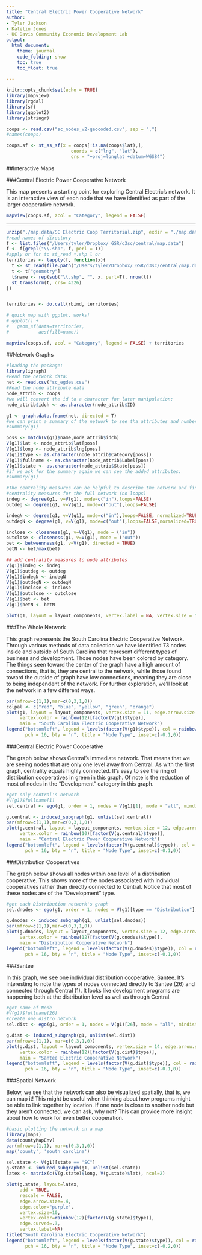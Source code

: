 ```yaml
---
title: "Central Electric Power Cooperative Network"
author: 
- Tyler Jackson
- Katelin Jones
- UC Davis Community Economic Development Lab
output: 
  html_document:
    theme: journal
    code_folding: show
    toc: true
    toc_float: true
  
---
```


```r
knitr::opts_chunk$set(echo = TRUE)
library(mapview)
library(rgdal)
library(sf)
library(ggplot2)
library(stringr)
```

```r
coops <- read.csv("sc_nodes_v2-geocoded.csv", sep = ",")
#names(coops)

coops.sf <- st_as_sf(x = coops[!is.na(coops$lat),], 
                        coords = c("lng", "lat"),
                        crs = "+proj=longlat +datum=WGS84")


```


##Interactive Maps

###Central Electric Power Cooperative Network

This map presents a starting point for exploring Central Electric's network. It is an interactive view of each node that we have identified as part of the larger cooperative network.

```r
mapview(coops.sf, zcol = "Category", legend = FALSE)
```

***

```r
unzip("./map.data/SC Electric Coop Territorial.zip", exdir = "./map.data")
#read names of directory
f <- list.files("/Users/tyler/Dropbox/_GSR/d3sc/central/map.data")
f <- f[grepl("\\.shp", f, perl = T)]
#apply or for to st_read *.shp l or 
territories <- lapply(f, function(x){
  t <- st_read(file.path("/Users/tyler/Dropbox/_GSR/d3sc/central/map.data", x))
  t <- t["geometry"]
  t$name <- rep(sub("\\.shp", "", x, perl=T), nrow(t))
  st_transform(t, crs= 4326)
})


territories <- do.call(rbind, territories)

# quick map with ggplot, works!
# ggplot() +
#   geom_sf(data=territories,
#           aes(fill=name))


```

```r
mapview(coops.sf, zcol = "Category", legend = FALSE) + territories
```
##Network Graphs
```r
#loading the package:
library(igraph)
#Read the network data:
net <- read.csv("sc_egdes.csv")
#Read the node attribute data
node_attrib <- coops
#we will convert the id to a character for later manipulation:
node_attrib$idch <- as.character(node_attrib$ID)
```

```r
g1 <- graph.data.frame(net, directed = T)
#we can print a summary of the network to see tha attributes and number of edges and nodes:
#summary(g1)

poss <- match(V(g1)$name,node_attrib$idch)
V(g1)$lat <- node_attrib$lat[poss]
V(g1)$long <- node_attrib$lng[poss]
V(g1)$type <- as.character(node_attrib$Category[poss])
V(g1)$fullname <- as.character(node_attrib$Label[poss])
V(g1)$state <- as.character(node_attrib$State[poss])
#if we ask for the summary again we can see the added attributes:
#summary(g1)
```

```r
#The centrality measures can be helpful to describe the network and find nodes that could be interesting.  Here we compute some centrality measures and we add it to the network:
#centrality measures for the full network (no loops)
indeg <- degree(g1, v=V(g1), mode=c("in"),loops=FALSE)
outdeg <- degree(g1, v=V(g1), mode=c("out"),loops=FALSE)

indegN <- degree(g1, v=V(g1), mode=c("in"),loops=FALSE, normalized=TRUE)
outdegN <- degree(g1, v=V(g1), mode=c("out"),loops=FALSE,normalized=TRUE)

inclose <- closeness(g1, v=V(g1), mode = ("in"))
outclose <- closeness(g1, v=V(g1), mode = ("out"))
bet <- betweenness(g1, v=V(g1), directed = TRUE)
betN <- bet/max(bet)

## add centrality measures to node attributes
V(g1)$indeg <- indeg
V(g1)$outdeg <- outdeg
V(g1)$indegN <- indegN
V(g1)$outdegN <- outdegN
V(g1)$inclose <- inclose
V(g1)$outclose <- outclose
V(g1)$bet <- bet
V(g1)$betN <- betN

```
```r
plot(g1, layout = layout_components, vertex.label = NA, vertex.size = 5, edge.arrow.size = .4)
```
###The Whole Network

This graph represents the South Carolina Electric Cooperative Network. Through various methods of data collection we have identified 73 nodes inside and outside of South Carolina that represent different types of business and development. Those nodes have been colored by category. The things seen toward the center of the graph have a high amount of connections, that is, they are central to the network, while those found toward the outside of graph have low connections, meaning they are close to being independent of the network. For further exploration, we'll look at the network in a few different ways.

```r
par(mfrow=c(1,1),mar=c(0,3,1,0))
colpal <- c("red", "blue", "yellow", "green", "orange")
plot(g1, layout = layout_components, vertex.size = 11, edge.arrow.size = .4, 
     vertex.color = rainbow(12)[factor(V(g1)$type)],
     main = "South Carolina Electric Cooperative Network")
legend("bottomleft", legend = levels(factor(V(g1)$type)), col = rainbow(12),
       pch = 16, bty = "n", title = "Node Type", inset=c(-0.1,0))
```

###Central Electric Power Cooperative

The graph below shows Central's immediate network. That means that we are seeing nodes that are only one level away from Central. As with the first graph, centrality equals highly connected. It's easy to see the ring of distribution cooperatives in green in this graph. Of note is the reduction of most of nodes in the "Development" category in this graph. 

```r
#get only central's network
#V(g1)$fullname[1]
sel.central <- ego(g1, order = 1, nodes = V(g1)[1], mode = "all", mindist = 0)

g.central <- induced_subgraph(g1, unlist(sel.central))
par(mfrow=c(1,1),mar=c(0,3,1,0))
plot(g.central, layout = layout_components, vertex.size = 12, edge.arrow.size = .4, 
     vertex.color = rainbow(10)[factor(V(g.central)$type)],
     main = "Central Electric Power Cooperative Network")
legend("bottomleft", legend = levels(factor(V(g.central)$type)), col = rainbow(10),
       pch = 16, bty = "n", title = "Node Type", inset=c(-0.1,0))
```

###Distribution Cooperatives

The graph below shows all nodes within one level of a distribution cooperative. This shows more of the nodes associated with individual cooperatives rather than directly connected to Central. Notice that most of these nodes are of the "Development" type.

```r
#get each Distribution network's graph
sel.dnodes <- ego(g1, order = 1, nodes = V(g1)[type == "Distribution"], mode = "all", mindist = 0)

g.dnodes <- induced_subgraph(g1, unlist(sel.dnodes))
par(mfrow=c(1,1),mar=c(0,3,1,0))
plot(g.dnodes, layout = layout_components, vertex.size = 12, edge.arrow.size = .4, 
     vertex.color = rainbow(12)[factor(V(g.dnodes)$type)],
     main = "Distribution Cooperative Network")
legend("bottomleft", legend = levels(factor(V(g.dnodes)$type)), col = rainbow(12),
       pch = 16, bty = "n", title = "Node Type", inset=c(-0.1,0))
```

###Santee

In this graph, we see one individual distribution cooperative, Santee. It's interesting to note the types of nodes connected directly to Santee (26) and connected through Central (1). It looks like development programs are happening both at the distribution level as well as through Central. 

```r
#get name of Node
#V(g1)$fullname[26]
#create one distro network
sel.dist <- ego(g1, order = 1, nodes = V(g1)[26], mode = "all", mindist = 0)

g.dist <- induced_subgraph(g1, unlist(sel.dist))
par(mfrow=c(1,1), mar=c(0,3,1,0))
plot(g.dist, layout = layout_components, vertex.size = 14, edge.arrow.size = .4, 
     vertex.color = rainbow(12)[factor(V(g.dist)$type)],
     main = "Santee Electric Cooperative Network")
legend("bottomleft", legend = levels(factor(V(g.dist)$type)), col = rainbow(12),
       pch = 16, bty = "n", title = "Node Type", inset=c(-0.1,0))
```

###Spatial Network

Below, we see that the network can also be visualized spatially, that is, we can map it! This might be useful when thinking about how programs might be able to link together by location. If one node is close to another node but they aren't connected, we can ask, why not? This can provide more insight about how to work for even better cooperation.

```r
#basic plotting the network on a map
library(maps)
data(countyMapEnv)
par(mfrow=c(1,1), mar=c(0,3,1,0))
map('county', 'south carolina')

sel.state <- V(g1)[state == "SC"]
g.state <- induced_subgraph(g1, unlist(sel.state))
latex <- matrix(c(V(g.state)$long, V(g.state)$lat), ncol=2)

plot(g.state, layout=latex,
     add = TRUE,
     rescale = FALSE,
     edge.arrow.size=.4,
     edge.color="purple",
     vertex.size=10, 
     vertex.color=rainbow(12)[factor(V(g.state)$type)],
     edge.curved=.3,
     vertex.label=NA)
title("South Carolina Electric Cooperative Network")
legend("bottomleft", legend = levels(factor(V(g.state)$type)), col = rainbow(12),
       pch = 16, bty = "n", title = "Node Type", inset=c(-0.2,0))

```

